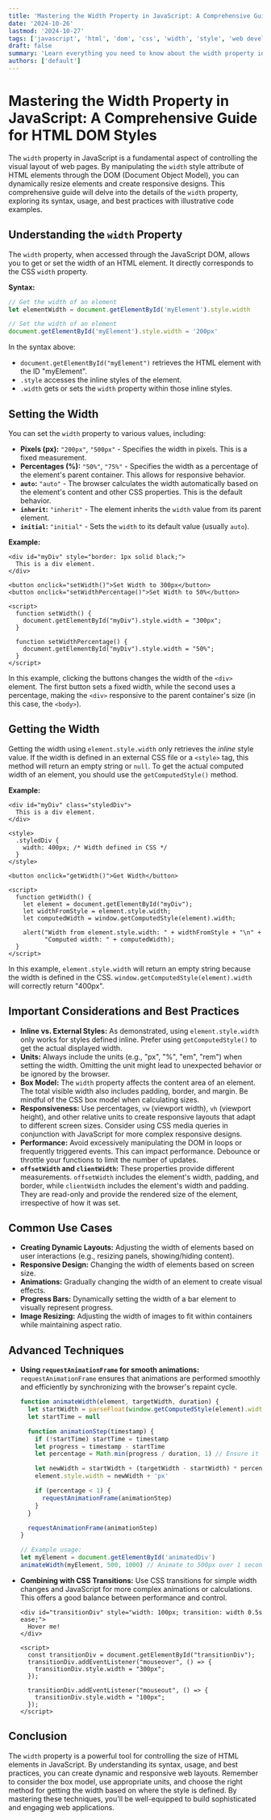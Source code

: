 ```yaml
---
title: 'Mastering the Width Property in JavaScript: A Comprehensive Guide for HTML DOM Styles'
date: '2024-10-26'
lastmod: '2024-10-27'
tags: ['javascript', 'html', 'dom', 'css', 'width', 'style', 'web development', 'frontend']
draft: false
summary: 'Learn everything you need to know about the width property in JavaScript for manipulating HTML DOM styles. This comprehensive guide covers syntax, examples, best practices, and common use cases to help you control element sizing effectively.'
authors: ['default']
---
```


# Mastering the Width Property in JavaScript: A Comprehensive Guide for HTML DOM Styles

The `width` property in JavaScript is a fundamental aspect of controlling the visual layout of web pages. By manipulating the `width` style attribute of HTML elements through the DOM (Document Object Model), you can dynamically resize elements and create responsive designs. This comprehensive guide will delve into the details of the `width` property, exploring its syntax, usage, and best practices with illustrative code examples.

## Understanding the `width` Property

The `width` property, when accessed through the JavaScript DOM, allows you to get or set the width of an HTML element. It directly corresponds to the CSS `width` property.

**Syntax:**

```javascript
// Get the width of an element
let elementWidth = document.getElementById('myElement').style.width

// Set the width of an element
document.getElementById('myElement').style.width = '200px'
```

In the syntax above:

- `document.getElementById("myElement")` retrieves the HTML element with the ID "myElement".
- `.style` accesses the inline styles of the element.
- `.width` gets or sets the `width` property within those inline styles.

## Setting the Width

You can set the `width` property to various values, including:

- **Pixels (px):** `"200px"`, `"500px"` - Specifies the width in pixels. This is a fixed measurement.
- **Percentages (%):** `"50%"`, `"75%"` - Specifies the width as a percentage of the element's parent container. This allows for responsive behavior.
- **`auto`:** `"auto"` - The browser calculates the width automatically based on the element's content and other CSS properties. This is the default behavior.
- **`inherit`:** `"inherit"` - The element inherits the `width` value from its parent element.
- **`initial`:** `"initial"` - Sets the `width` to its default value (usually `auto`).

**Example:**

```plaintext
<div id="myDiv" style="border: 1px solid black;">
  This is a div element.
</div>

<button onclick="setWidth()">Set Width to 300px</button>
<button onclick="setWidthPercentage()">Set Width to 50%</button>

<script>
  function setWidth() {
    document.getElementById("myDiv").style.width = "300px";
  }

  function setWidthPercentage() {
    document.getElementById("myDiv").style.width = "50%";
  }
</script>
```

In this example, clicking the buttons changes the width of the `<div>` element. The first button sets a fixed width, while the second uses a percentage, making the `<div>` responsive to the parent container's size (in this case, the `<body>`).

## Getting the Width

Getting the width using `element.style.width` only retrieves the _inline_ style value. If the width is defined in an external CSS file or a `<style>` tag, this method will return an empty string or `null`. To get the actual computed width of an element, you should use the `getComputedStyle()` method.

**Example:**

```plaintext
<div id="myDiv" class="styledDiv">
  This is a div element.
</div>

<style>
  .styledDiv {
    width: 400px; /* Width defined in CSS */
  }
</style>

<button onclick="getWidth()">Get Width</button>

<script>
  function getWidth() {
    let element = document.getElementById("myDiv");
    let widthFromStyle = element.style.width;
    let computedWidth = window.getComputedStyle(element).width;

    alert("Width from element.style.width: " + widthFromStyle + "\n" +
          "Computed width: " + computedWidth);
  }
</script>
```

In this example, `element.style.width` will return an empty string because the width is defined in the CSS. `window.getComputedStyle(element).width` will correctly return "400px".

## Important Considerations and Best Practices

- **Inline vs. External Styles:** As demonstrated, using `element.style.width` only works for styles defined inline. Prefer using `getComputedStyle()` to get the actual displayed width.
- **Units:** Always include the units (e.g., "px", "%", "em", "rem") when setting the width. Omitting the unit might lead to unexpected behavior or be ignored by the browser.
- **Box Model:** The `width` property affects the content area of an element. The total visible width also includes padding, border, and margin. Be mindful of the CSS box model when calculating sizes.
- **Responsiveness:** Use percentages, `vw` (viewport width), `vh` (viewport height), and other relative units to create responsive layouts that adapt to different screen sizes. Consider using CSS media queries in conjunction with JavaScript for more complex responsive designs.
- **Performance:** Avoid excessively manipulating the DOM in loops or frequently triggered events. This can impact performance. Debounce or throttle your functions to limit the number of updates.
- **`offsetWidth` and `clientWidth`:** These properties provide different measurements. `offsetWidth` includes the element's width, padding, and border, while `clientWidth` includes the element's width and padding. They are read-only and provide the rendered size of the element, irrespective of how it was set.

## Common Use Cases

- **Creating Dynamic Layouts:** Adjusting the width of elements based on user interactions (e.g., resizing panels, showing/hiding content).
- **Responsive Design:** Changing the width of elements based on screen size.
- **Animations:** Gradually changing the width of an element to create visual effects.
- **Progress Bars:** Dynamically setting the width of a bar element to visually represent progress.
- **Image Resizing:** Adjusting the width of images to fit within containers while maintaining aspect ratio.

## Advanced Techniques

- **Using `requestAnimationFrame` for smooth animations:** `requestAnimationFrame` ensures that animations are performed smoothly and efficiently by synchronizing with the browser's repaint cycle.

  ```javascript
  function animateWidth(element, targetWidth, duration) {
    let startWidth = parseFloat(window.getComputedStyle(element).width)
    let startTime = null

    function animationStep(timestamp) {
      if (!startTime) startTime = timestamp
      let progress = timestamp - startTime
      let percentage = Math.min(progress / duration, 1) // Ensure it doesn't exceed 1

      let newWidth = startWidth + (targetWidth - startWidth) * percentage
      element.style.width = newWidth + 'px'

      if (percentage < 1) {
        requestAnimationFrame(animationStep)
      }
    }

    requestAnimationFrame(animationStep)
  }

  // Example usage:
  let myElement = document.getElementById('animatedDiv')
  animateWidth(myElement, 500, 1000) // Animate to 500px over 1 second
  ```

- **Combining with CSS Transitions:** Use CSS transitions for simple width changes and JavaScript for more complex animations or calculations. This offers a good balance between performance and control.

  ```plaintext
  <div id="transitionDiv" style="width: 100px; transition: width 0.5s ease;">
    Hover me!
  </div>

  <script>
    const transitionDiv = document.getElementById("transitionDiv");
    transitionDiv.addEventListener("mouseover", () => {
      transitionDiv.style.width = "300px";
    });

    transitionDiv.addEventListener("mouseout", () => {
      transitionDiv.style.width = "100px";
    });
  </script>
  ```

## Conclusion

The `width` property is a powerful tool for controlling the size of HTML elements in JavaScript. By understanding its syntax, usage, and best practices, you can create dynamic and responsive web layouts. Remember to consider the box model, use appropriate units, and choose the right method for getting the width based on where the style is defined. By mastering these techniques, you'll be well-equipped to build sophisticated and engaging web applications.
